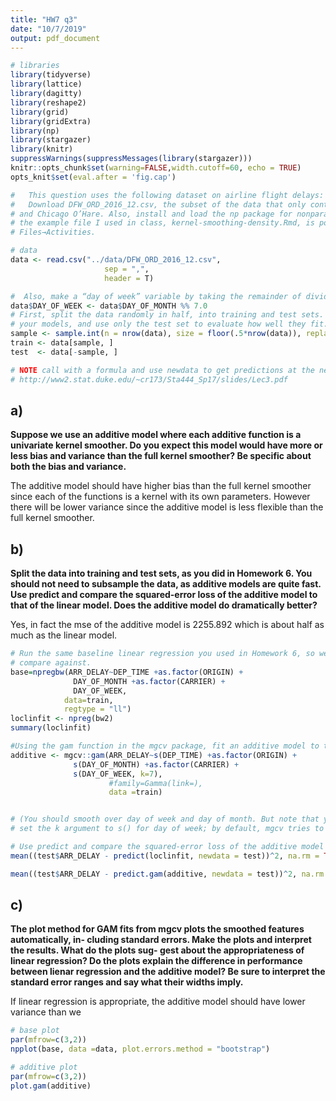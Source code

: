 ```yaml
---
title: "HW7 q3"
date: "10/7/2019"
output: pdf_document
---
```



```r
# libraries
library(tidyverse)
library(lattice)
library(dagitty)
library(reshape2)
library(grid)
library(gridExtra)
library(np)
library(stargazer)
library(knitr)
suppressWarnings(suppressMessages(library(stargazer))) 
knitr::opts_chunk$set(warning=FALSE,width.cutoff=60, echo = TRUE)
opts_knit$set(eval.after = 'fig.cap')

#   This question uses the following dataset on airline flight delays: http://rosmarus.refsmmat.com/datasets/datasets/flight-delays/
#   Download DFW_ORD_2016_12.csv, the subset of the data that only contains Dallas/Fort Worth
# and Chicago O’Hare. Also, install and load the np package for nonparametric r=egression;
# the example file I used in class, kernel-smoothing-density.Rmd, is posted on Canvas under
# Files→Activities.

# data
data <- read.csv("../data/DFW_ORD_2016_12.csv",
                     sep = ",", 
                     header = T)

#  Also, make a “day of week” variable by taking the remainder of dividing “day of month” by 7
data$DAY_OF_WEEK <- data$DAY_OF_MONTH %% 7.0
# First, split the data randomly in half, into training and test sets. Use only the training set to fit
# your models, and use only the test set to evaluate how well they fit.
sample <- sample.int(n = nrow(data), size = floor(.5*nrow(data)), replace = F)
train <- data[sample, ]
test  <- data[-sample, ]

# NOTE call with a formula and use newdata to get predictions at the newdata
# http://www2.stat.duke.edu/~cr173/Sta444_Sp17/slides/Lec3.pdf

```

## a)

**Suppose we use an additive model where each additive function is a univariate kernel smoother. Do you expect this model would have more or less bias and variance than the full kernel smoother? Be specific about both the bias and variance.**

The additive model should have higher bias than the full kernel smoother since each of the functions is a kernel with its own parameters. However there will be lower variance since the additive model is less flexible than the full kernel smoother.

## b) 
**Split the data into training and test sets, as you did in Homework 6. You should not need to subsample the data, as additive models are quite fast. Use predict and compare the squared-error loss of the additive model to that of the linear model. Does the additive model do dramatically better?**

Yes, in fact the mse of the additive model is 2255.892 which is about half as much as the linear model.

```r
# Run the same baseline linear regression you used in Homework 6, so we have a basis to
# compare against. 
base=npregbw(ARR_DELAY~DEP_TIME +as.factor(ORIGIN) +
              DAY_OF_MONTH +as.factor(CARRIER) +
              DAY_OF_WEEK, 
            data=train,
            regtype = "ll")
loclinfit <- npreg(bw2)
summary(loclinfit)

#Using the gam function in the mgcv package, fit an additive model to the training data using the default smoother for each term. (This means using a formula like y ~ s(x1) + s(x2) + .... The s() model term smooths the variable using thin plate regression splines by default. Note that it only makes sense to smooth over continuous variables; you can use ordinary terms for categorical variables.)
additive <- mgcv::gam(ARR_DELAY~s(DEP_TIME) +as.factor(ORIGIN) +
              s(DAY_OF_MONTH) +as.factor(CARRIER) +
              s(DAY_OF_WEEK, k=7),
                      #family=Gamma(link=), 
                      data =train)


# (You should smooth over day of week and day of month. But note that you may need to
# set the k argument to s() for day of week; by default, mgcv tries to use a spline basis with more basis functions than there are unique days, which doesn’t work.)

# Use predict and compare the squared-error loss of the additive model to that of the linear model
mean((test$ARR_DELAY - predict(loclinfit, newdata = test))^2, na.rm = TRUE)

mean((test$ARR_DELAY - predict.gam(additive, newdata = test))^2, na.rm = TRUE)
```

## c) 

**The plot method for GAM fits from mgcv plots the smoothed features automatically, in-
cluding standard errors. Make the plots and interpret the results. What do the plots sug-
gest about the appropriateness of linear regression? Do the plots explain the difference in performance between lienar regression and the additive model? Be sure to interpret
the standard error ranges and say what their widths imply.**

If linear regression is appropriate, the additive model should have lower variance than we 

```r
# base plot
par(mfrow=c(3,2))
npplot(base, data =data, plot.errors.method = "bootstrap")

# additive plot
par(mfrow=c(3,2))
plot.gam(additive)
```